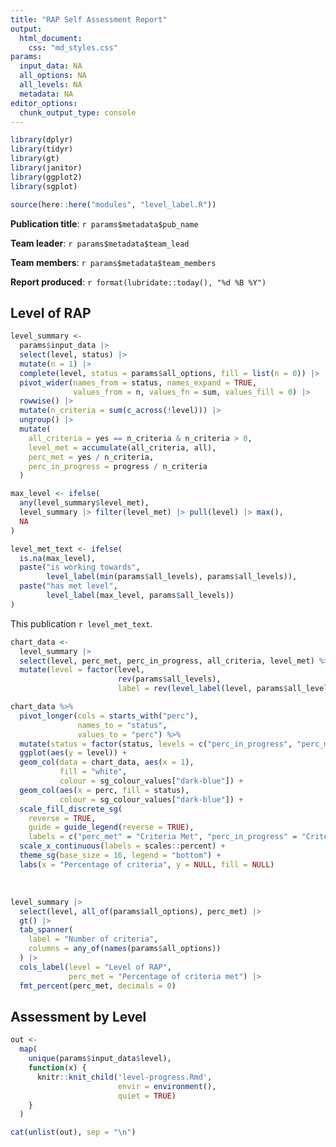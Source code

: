 ```yaml
---
title: "RAP Self Assessment Report"
output: 
  html_document:
    css: "md_styles.css"
params:
  input_data: NA
  all_options: NA
  all_levels: NA
  metadata: NA
editor_options: 
  chunk_output_type: console
---
```


```r
library(dplyr)
library(tidyr)
library(gt)
library(janitor)
library(ggplot2)
library(sgplot)

source(here::here("modules", "level_label.R"))
```

**Publication title**: `r params$metadata$pub_name`

**Team leader**: `r params$metadata$team_lead`

**Team members**: `r params$metadata$team_members`

**Report produced**: `r format(lubridate::today(), "%d %B %Y")`


## Level of RAP

```r
level_summary <-
  params$input_data |>
  select(level, status) |> 
  mutate(n = 1) |>
  complete(level, status = params$all_options, fill = list(n = 0)) |>
  pivot_wider(names_from = status, names_expand = TRUE,
              values_from = n, values_fn = sum, values_fill = 0) |>
  rowwise() |>
  mutate(n_criteria = sum(c_across(!level))) |>
  ungroup() |>
  mutate(
    all_criteria = yes == n_criteria & n_criteria > 0,
    level_met = accumulate(all_criteria, all),
    perc_met = yes / n_criteria,
    perc_in_progress = progress / n_criteria
  )

max_level <- ifelse(
  any(level_summary$level_met),
  level_summary |> filter(level_met) |> pull(level) |> max(),
  NA
)

level_met_text <- ifelse(
  is.na(max_level),
  paste("is working towards", 
        level_label(min(params$all_levels), params$all_levels)),
  paste("has met level", 
        level_label(max_level, params$all_levels))
)
```

This publication `r level_met_text`.

```r
chart_data <- 
  level_summary |>
  select(level, perc_met, perc_in_progress, all_criteria, level_met) %>%
  mutate(level = factor(level,
                        rev(params$all_levels),
                        label = rev(level_label(level, params$all_levels))))

chart_data %>%
  pivot_longer(cols = starts_with("perc"), 
               names_to = "status", 
               values_to = "perc") %>%
  mutate(status = factor(status, levels = c("perc_in_progress", "perc_met"))) %>%
  ggplot(aes(y = level)) +
  geom_col(data = chart_data, aes(x = 1),
           fill = "white",  
           colour = sg_colour_values["dark-blue"]) +
  geom_col(aes(x = perc, fill = status),
           colour = sg_colour_values["dark-blue"]) +
  scale_fill_discrete_sg(
    reverse = TRUE,
    guide = guide_legend(reverse = TRUE),
    labels = c("perc_met" = "Criteria Met", "perc_in_progress" = "Criteria in progress")) +
  scale_x_continuous(labels = scales::percent) +
  theme_sg(base_size = 16, legend = "bottom") +
  labs(x = "Percentage of criteria", y = NULL, fill = NULL)
```

<br>

```r
level_summary |>
  select(level, all_of(params$all_options), perc_met) |>
  gt() |>
  tab_spanner(
    label = "Number of criteria",
    columns = any_of(names(params$all_options))
  ) |>
  cols_label(level = "Level of RAP",
             perc_met = "Percentage of criteria met") |>
  fmt_percent(perc_met, decimals = 0)
```


## Assessment by Level 

```r
out <- 
  map(
    unique(params$input_data$level),
    function(x) {
      knitr::knit_child('level-progress.Rmd', 
                        envir = environment(), 
                        quiet = TRUE)
    }
  )

cat(unlist(out), sep = "\n")
```